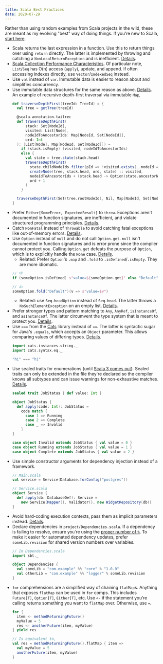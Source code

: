 ```yaml
---
title: Scala Best Practices
date: 2020-07-29
---
```


Rather than using random examples from Scala projects in the wild, these are meant as my evolving "best" way of doing things. If you're new to Scala, [start here](./scala-learning-resources).

- Scala returns the last expression in a function. Use this to return things over using `return` directly. The latter is implemented by throwing and catching a `NonLocalReturnException` and is inefficient. [Details](https://github.com/alexandru/scala-best-practices/blob/master/sections/2-language-rules.md#21-must-not-use-return).
- [Scala Collection Performance Characteristics](https://docs.scala-lang.org/overviews/collections-2.13/performance-characteristics.html). Of particular note, `List`/`Seq` has O(n) access (`apply`), update, and append. If often accessing indexes directly, use `Vector`/`IndexedSeq` instead.
- Use `val` instead of `var`. Immutable data is easier to reason about and simplifies concurrency.
- Use immutable data structures for the same reason as above. [Details](https://github.com/alexandru/scala-best-practices/blob/master/sections/2-language-rules.md#22-should-use-immutable-data-structures). An example of recursive depth-first traversal via immutable `Map`,
  ```scala
  def traverseDepthFirst(treeId: TreeId) = {
    val tree = getTree(treeId)

    @scala.annotation.tailrec
    def traverseDepthFirst(
        stack: Set[NodeId],
        visited: List[Node],
        nodeIdToAncestorIds: Map[NodeId, Set[NodeId]],
        ord: Int
    ): (List[Node], Map[NodeId, Set[NodeId]]) =
      if (stack.isEmpty) (visited, nodeIdToAncestorIds)
      else {
        val state = tree.state(stack.head)
        traverseDepthFirst(
          state.childNodeIds.filter(pId => !visited.exists(_.nodeId === pId)) ++ stack.tail,
          createNode(tree, stack.head, ord, state) :: visited,
          nodeIdToAncestorIds + (stack.head -> Option(state.ancestorNodeIds).getOrElse(Set())),
          ord + 1
        )
      }

    traverseDepthFirst(Set(tree.rootNodeId), Nil, Map[NodeId, Set[NodeId]](), 0)
  }
  ```
- Prefer `Either[SomeError, ExpectedResult]` to `throw`. Exceptions aren't documented in function signatures, are inefficient, and violate structured programming principles. [Details](https://github.com/alexandru/scala-best-practices/blob/master/sections/2-language-rules.md#27-must-not-throw-exceptions-for-validations-of-user-input-or-flow-control).
- Catch `NonFatal` instead of `Throwable` to avoid catching fatal exceptions like out-of-memory errors. [Details](https://github.com/alexandru/scala-best-practices/blob/master/sections/2-language-rules.md#28-must-not-catch-throwable-when-catching-exceptions).
- Use `Option` instead of `null` and do not call `Option.get`. `null` isn't documented in function signatures and is error prone since the compiler cannot protect you. Calling `Option.get` defeats the purpose of `Option`, which is to explicitly handle the `None` case. [Details](https://github.com/alexandru/scala-best-practices/blob/master/sections/2-language-rules.md#29-must-not-use-null).
  - Related: Prefer `Option`'s `.map` and `.fold` to `.isDefined`/`.isEmpty`. They are more idiomatic.
  ```scala
  // 👎
  if (someOption.isDefined) s"value=${someOption.get}" else "Default"

  // 👍
  someOption.fold("Default")(v => s"value=$v")
  ```
  - Related: use `Seq.headOption` instead of `Seq.head`. The latter throws a `NoSuchElementException` on an empty list. [Details](https://github.com/alexandru/scala-best-practices/blob/master/sections/2-language-rules.md#220-must-not-use-seqhead).
- Prefer stronger types and pattern matching to `Any`, `AnyRef`, `isInstanceOf`, and `asInstanceOf`. The latter circumvent the type system that is meant to protect you. [Details](https://github.com/alexandru/scala-best-practices/blob/master/sections/2-language-rules.md#212-should-not-use-any-or-anyref-or-isinstanceof--asinstanceof).
- Use `===` from the [Cats](https://typelevel.org/cats/) library instead of `==`. The latter is syntactic sugar for Java's `.equals`, which accepts an `Object` parameter. This allows comparing values of differing types. [Details](https://typelevel.org/cats/typeclasses/eq.html).
  ```scala
  import cats.instances.string._
  import cats.syntax.eq._

  "hi" === "hi"
  ```
- Use sealed traits for enumerations (until [Scala 3 comes out](https://dotty.epfl.ch/docs/reference/enums/enums.html)). Sealed traits can only be extended in the file they're declared so the compiler knows all subtypes and can issue warnings for non-exhaustive matches. [Details](https://stackoverflow.com/a/11203867).
  ```scala
  sealed trait JobStatus { def value: Int }

  object JobStatus {
    def apply(code: Int): JobStatus =
      code match {
        case 1 => Running
        case 2 => Complete
        case _ => Invalid
      }
  }

  case object Invalid extends JobStatus { val value = 0 }
  case object Running extends JobStatus { val value = 1 }
  case object Complete extends JobStatus { val value = 2 }
  ```
- Use simple constructor arguments for dependency injection instead of a framework.
  ```scala
  // Main.scala
  val service = Service(Database.forConfig("postgres"))

  // Service.scala
  object Service {
    def apply(db: DatabaseDef): Service =
      new Service(Mapper(), Validator(), new WidgetRepository(db))
  }
  ```
- Avoid hard-coding execution contexts, pass them as implicit parameters instead. [Details](https://github.com/alexandru/scala-best-practices/blob/master/sections/4-concurrency-parallelism.md#411-must-not-hardcode-the-thread-pool--execution-context).
- Declare dependencies in `project/Dependencies.scala`. If a dependency is failing to resolve, ensure you're using the [proper number of `%`](https://www.scala-sbt.org/1.x/docs/Library-Dependencies.html#Getting+the+right+Scala+version+with). To make it easier for automated dependency updates, prefer `someLib.revision` for shared version numbers over variables.
  ```scala
  // In Dependencies.scala
  import sbt._

  object Dependencies {
    val someLib = "com.example" %% "core" % "1.0.0"
    val otherLib = "com.example" %% "logger" % someLib.revision
  }
  ```
- `for` comprehensions are a simplified way of chaining `flatMap`s. Anything that exposes `flatMap` can be used in `for` comps. This includes `Future[T]`, `Option[T]`, `Either[T]`, etc. Use `<-` if the statement you're calling returns something you want to `flatMap` over. Otherwise, use `=`.
  ```scala
  for {
    item <- methodReturningFuture()
    myValue = 5
    res <- anotherFuture(item, myValue)
  } yield res

  // Is equivalent to,
  val res = methodReturningFuture().flatMap { item =>
    val myValue = 5
    anotherFuture(item, myValue)
  }
  ```

<!-- TODO
- Unit test with mocking (matchers \*[T] vs eqTo), Async vs Flat spec, well factored
- Integration test, reducing boilerplate, share fakes from test config
- Lefthook opt-out
- Futures, `map`, `flatMap`, `for`, `fallbackTo`, `recover`, `recoverWith`
- Error handling in repos, services, and across gRPC
- Alpakka S3, SQS, Kafka
- Akka streams, error handling, composition
- gRPC service (PRS for `Request > Service > Validator > [DO WORK] > Mapper > Response`) and endpoint, `protov.json`, protobufs (publishing versions, local publish, prototool)
- Slick lifted, plain sql, streaming
- Generics and type bounds
- Function passing
- Cats (principles/debugging errors, IO, Validated, Chains)
- Implicits
- Database schemas
- Avoid Unit returns and Await.result, instead, pass result to next function so order dependencies are clear, allows you to see parallelization opportunities
- pull things out of for comps to run in parallel or
      case (resA, resB) => CombinedResponse(resA, resB)
    }
END TODO -->
